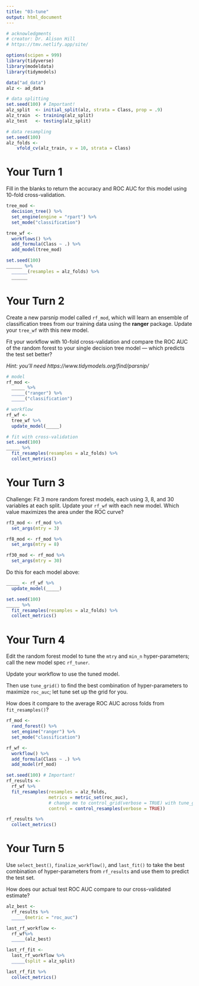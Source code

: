 ```yaml
---
title: "03-tune"
output: html_document
---
```


```r
# acknowledgments
# creator: Dr. Alison Hill
# https://tmv.netlify.app/site/

options(scipen = 999)
library(tidyverse)
library(modeldata)
library(tidymodels)

data("ad_data")
alz <- ad_data

# data splitting
set.seed(100) # Important!
alz_split  <- initial_split(alz, strata = Class, prop = .9)
alz_train  <- training(alz_split)
alz_test   <- testing(alz_split)

# data resampling
set.seed(100)
alz_folds <- 
    vfold_cv(alz_train, v = 10, strata = Class)
```

# Your Turn 1

Fill in the blanks to return the accuracy and ROC AUC for this model using 10-fold cross-validation.

```r
tree_mod <- 
  decision_tree() %>% 
  set_engine(engine = "rpart") %>% 
  set_mode("classification")

tree_wf <-
  workflows() %>% 
  add_formula(Class ~ .) %>% 
  add_model(tree_mod)

set.seed(100)
______ %>% 
  ______(resamples = alz_folds) %>% 
  ______
```

# Your Turn 2

Create a new parsnip model called `rf_mod`, which will learn an ensemble of classification trees from our training data using the **ranger** package. Update your `tree_wf` with this new model.

Fit your workflow with 10-fold cross-validation and compare the ROC AUC of the random forest to your single decision tree model --- which predicts the test set better?

*Hint: you'll need https://www.tidymodels.org/find/parsnip/*

```r
# model
rf_mod <-
  _____ %>% 
  _____("ranger") %>% 
  _____("classification")

# workflow
rf_wf <-
  tree_wf %>% 
  update_model(_____)

# fit with cross-validation
set.seed(100)
_____ %>% 
  fit_resamples(resamples = alz_folds) %>% 
  collect_metrics()
```


# Your Turn 3

Challenge: Fit 3 more random forest models, each using 3, 8, and 30 variables at each split. Update your `rf_wf` with each new model. Which value maximizes the area under the ROC curve?

```r
rf3_mod <- rf_mod %>% 
  set_args(mtry = 3) 

rf8_mod <- rf_mod %>% 
  set_args(mtry = 8) 

rf30_mod <- rf_mod %>% 
  set_args(mtry = 30) 
```

Do this for each model above:
```r
_____ <- rf_wf %>% 
  update_model(_____)

set.seed(100)
_____ %>% 
  fit_resamples(resamples = alz_folds) %>% 
  collect_metrics()
```


# Your Turn 4

Edit the random forest model to tune the `mtry` and `min_n` hyper-parameters; call the new model spec `rf_tuner`.

Update your workflow to use the tuned model.

Then use `tune_grid()` to find the best combination of hyper-parameters to maximize `roc_auc`; let tune set up the grid for you.

How does it compare to the average ROC AUC across folds from `fit_resamples()`?

```r
rf_mod <-
  rand_forest() %>% 
  set_engine("ranger") %>% 
  set_mode("classification")

rf_wf <-
  workflow() %>% 
  add_formula(Class ~ .) %>% 
  add_model(rf_mod)

set.seed(100) # Important!
rf_results <-
  rf_wf %>% 
  fit_resamples(resamples = alz_folds,
                metrics = metric_set(roc_auc),
                # change me to control_grid(verbose = TRUE) with tune_grid
                control = control_resamples(verbose = TRUE))

rf_results %>% 
  collect_metrics()
```


# Your Turn 5

Use `select_best()`, `finalize_workflow()`, and `last_fit()` to take the best combination of hyper-parameters from `rf_results` and use them to predict the test set.

How does our actual test ROC AUC compare to our cross-validated estimate?

```r
alz_best <-
  rf_results %>% 
  _____(metric = "roc_auc")

last_rf_workflow <- 
  rf_wf%>%
  _____(alz_best) 

last_rf_fit <-
  last_rf_workflow %>% 
  _____(split = alz_split)

last_rf_fit %>% 
  collect_metrics()
```
